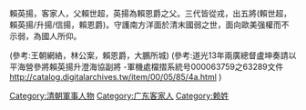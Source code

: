 {{citation style|time=2015-10-29T07:32:03+00:00}}
{{orphan|time=2015-10-29T07:32:03+00:00}}
賴英揚，客家人，父賴世超，英揚為賴恩爵之父。三代皆從戎，出五將(賴世超，賴英揚/升揚/信揚，賴恩爵)。守護南方洋面於清末國弱之世，面向歐美强權而不示弱，為國人所仰。

(參考:王朝網絡，林公案，賴恩爵，大鵬所城)
(參考:道光13年兩廣總督盧坤奏請以平海營參將賴英揚升澄海協副將 -軍機處檔摺系統号000063759之63289文件
http://catalog.digitalarchives.tw/item/00/05/85/4a.html {{Wayback|url=http://catalog.digitalarchives.tw/item/00/05/85/4a.html |date=20160304074827 }})

[[Category:清朝軍事人物|Category:清朝軍事人物]]
[[Category:广东客家人|Category:广东客家人]]
[[Category:赖姓|Category:赖姓]]